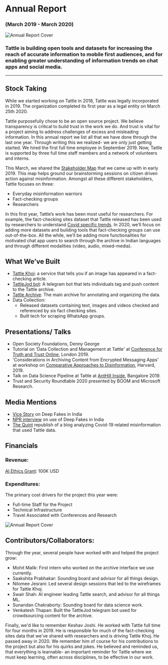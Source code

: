 # Annual Report
### (March 2019 - March 2020)

![Annual Report Cover](../../images/header-2019-report.png)

### Tattle is building open tools and datasets for increasing the reach of accurate information to mobile first audiences, and for enabling greater understanding of information trends on chat apps and social media. 
---

## Stock Taking

While we started working on Tattle in 2018, Tattle was legally incorporated in 2019. The organization completed its first year as a legal entity on March 25th 2020.

Tattle purposefully chose to be an open source project. We believe transparency is critical to build trust in the work we do. And trust is vital for a project aiming to address challenges of excess and misleading information.
In this annual report we list all that we have done through the last one year. Through writing this we realized- we are only just getting started. We hired the first full time employee in September 2019. Now, Tattle is supported by three full time staff members and a network of volunteers and interns.

This March, we shared the [Stakeholder Map](https://tattle-media.s3.amazonaws.com/stakeholder_map.png) that we came up with in early 2019. This map helps ground our brainstorming sessions on citizen driven action against misinformation. Amongst all these different stakeholders, Tattle focuses on three:
- Everyday misinformation warriors
- Fact-checking groups
- Researchers

In this first year, Tattle’s work has been most useful for researchers. For example, the fact-checking sites dataset that Tattle released has been used by researchers to understand [Covid specific trends](http://joyojeet.people.si.umich.edu/an-archive-of-covid-19-related-fake-news-in-india/). In 2020, we’ll focus on adding more datasets and building tools that fact-checking groups can use out-of-the-box. All the while, we’ll be adding more functionalities for motivated chat app users to search through the archive in Indian languages and through different modalities (video, audio, mixed-media).

## What We’ve Built

- [Tattle Khoj](https://services.tattle.co.in/khoj/): a service that tells you if an image has appeared in a fact-checking article.
- [TattleJod bot](https://t.me/TattleJodBot): A telegram bot that lets individuals tag and push content to the Tattle archive.
- [Tattle Archive](http://shell.tattle.co.in/): The main archive for annotating and organizing the data.
- Data Collection:
  - Released datasets containing text, images and videos checked and referenced by six fact checking sites.
  - Built tech for scraping WhatsApp groups.

## Presentations/ Talks

- Open Society Foundations, Denny George
- Tutorial on 'Data Collection and Management at Tattle' at [Conference for Truth and Trust Online](https://truthandtrustonline.com/proceedings/), London 2019.
- 'Considerations in Archiving Content from Encrypted Messaging Apps' at workshop on [Comparative Approaches to Disinformation](https://cyber.harvard.edu/story/2019-10/comparative-approaches-disinformation), Harvard, 2019.
- Talk on Data Science Pipeline at Tattle at [AntHill Inside](https://hasgeek.com/anthillinside/2019/proposals/open-source-tools-and-archive-for-tackling-misinfo-5aPqKSt1xKbijfDRA7Yexx), Bangalore 2019.
- Trust and Security Roundtable 2020 presented by BOOM and Microsoft Research.

## Media Mentions

- [Vice Story](https://www.vice.com/en_in/article/jgedjb/the-first-use-of-deepfakes-in-indian-election-by-bjp) on Deep Fakes in India
- [NPR interview](https://www.npr.org/2020/02/22/808536082/troll-watch-deep-fakes-in-indian-elections) on use of Deep Fakes in India
- [The Quint](https://www.thequint.com/news/webqoof/increase-in-communal-tone-in-covid-19-fake-news-in-india-study) republish of a blog analyzing Covid-19 related misinformation that used Tattle data.

## Financials
### Revenue:
[AI Ethics Grant](https://aiethicsinitiative.org/news/2019/3/12/announcing-the-winners-of-the-ai-and-the-news-open-challenge): 100K USD

### Expenditures:
The primary cost drivers for the project this year were:

- Full-time Staff for the Project
- Technical Infrastructure
- Travel Associated with Conferences and Research

![Annual Report Cover](../../images/expenditures-2018-2019-chart.png)

## Contributors/Collaborators:
Through the year, several people have worked with and helped the project grow:

- Mohit Malik: First intern who worked on the archive interface we use currently.
- Saakshita Prabhakar: Sounding board and advisor for all things design.
- Nilomee Jesrani: Led several design sessions that led to the wireframes for Tattle Khoj.
- Swair Shah: AI engineer leading Tattle search, and advisor for all things ML.
- Sunandan Chakraborty: Sounding board for data science work.
- Venkatesh Thapan: Built the TattleJod telegram bot used for crowdsourcing content for the archive.

Finally, we'd like to remember Keshav Joshi. He worked with Tattle full time for four months in 2019. He is responsible for much of the fact-checking sites data that we've shared with researchers and is driving Tattle Khoj. He passed away in 2020. We remember him of course for his contributions to the project but also for his quirks and jokes. He believed and reminded us, that everything is learnable- an important reminder for Tattle where we must keep learning, often across disciplines, to be effective in our work.
